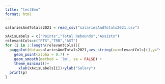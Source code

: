 ```yaml
---
title: "testBen"
format: html
---
```


```r
salariesAndTotals2021 = read_csv("salariesAndTotals2021.csv")
```

```r
xAxisLabels = c("Points","Total Rebounds","Assists")
relevantCols=c("PTS","TRB","AST")
for (i in 1:length(relevantCols)){
  p=ggplot(data=salariesAndTotals2021,aes_string(x=relevantCols[i],y="salary")) +
    geom_point(alpha = 0.7) +
    geom_smooth(method = 'lm', se = FALSE) +
    theme_minimal()+
      xlab(xAxisLabels[i])+ylab("Salary")
  print(p)
}
```


